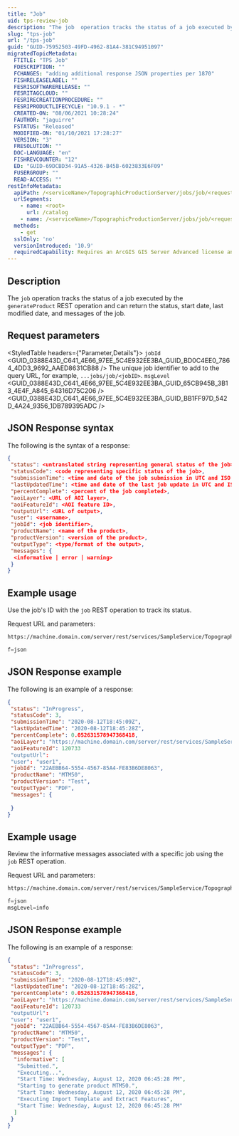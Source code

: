 ```yaml
---
title: "Job"
uid: tps-review-job
description: "The job  operation tracks the status of a job executed by the generateProduct  REST operation."
slug: "tps-job"
url: "/tps-job"
guid: "GUID-75952503-49FD-4962-81A4-381C94951097"
migratedTopicMetadata:
  FTITLE: "TPS Job"
  FDESCRIPTION: ""
  FCHANGES: "adding additional response JSON properties per 1870"
  FISHRELEASELABEL: ""
  FESRISOFTWARERELEASE: ""
  FESRITAGCLOUD: ""
  FESRIRECREATIONPROCEDURE: ""
  FESRIPRODUCTLIFECYCLE: "10.9.1 - *"
  CREATED-ON: "08/06/2021 10:28:24"
  FAUTHOR: "jaguirre"
  FSTATUS: "Released"
  MODIFIED-ON: "01/10/2021 17:28:27"
  VERSION: "3"
  FRESOLUTION: ""
  DOC-LANGUAGE: "en"
  FISHREVCOUNTER: "12"
  ED: "GUID-69DCBD34-91A5-4326-B45B-6023833E6F09"
  FUSERGROUP: ""
  READ-ACCESS: ""
restInfoMetadata:
  apiPath: /<serviceName>/TopographicProductionServer/jobs/job/<request parameters>
  urlSegments:
    - name: <root>
      url: /catalog
    - name: /<serviceName>/TopographicProductionServer/jobs/job/<request parameters>
  methods: 
    - get
  sslOnly: 'no'
  versionIntroduced: '10.9'
  requiredCapability: Requires an ArcGIS GIS Server Advanced license and a Production Mapping or Defense Mapping server extension license
---
```



## Description
The `job` operation tracks the status of a job executed by the `generateProduct` REST operation and can return the status, start date, last modified date, and messages of the job.

##  Request parameters
<StyledTable headers={"Parameter,Details"}>
	<StyledTableRow>
		<StyledTableCell cellStyle="markdown">
      `jobId`
      <GUID_0388E43D_C641_4E66_97EE_5C4E932EE3BA_GUID_BD0C4EE0_7864_4DD3_9692_AAED8631CB88 />
		</StyledTableCell>
		<StyledTableCell cellStyle="markdown">
      The unique job identifier to add to the query URL, for example, `...jobs/job/<jobID>`.
		</StyledTableCell>
	</StyledTableRow>
	<StyledTableRow>
		<StyledTableCell cellStyle="markdown">
      `msgLevel`
      <GUID_0388E43D_C641_4E66_97EE_5C4E932EE3BA_GUID_65CB945B_3B13_4E4F_A845_64316D75C206 />
		</StyledTableCell>
		<StyledTableCell cellStyle="markdown">
			<GUID_0388E43D_C641_4E66_97EE_5C4E932EE3BA_GUID_BB1FF97D_542D_4A24_9356_1DB789395ADC />
		</StyledTableCell>
	</StyledTableRow>
</StyledTable>

## JSON Response syntax
The following is the syntax of a response:
```json
{
 "status": <untranslated string representing general status of the job>,
 "statusCode": <code representing specific status of the job>,
 "submissionTime": <time and date of the job submission in UTC and ISO 8601 format YYYY-MM-DDThh:mm:ssZ>,
 "lastUpdatedTime": <time and date of the last job update in UTC and ISO 8601 format YYYY-MM-DDThh:mm:ssZ>,
 "percentComplete": <percent of the job completed>,
 "aoiLayer": <URL of AOI layer>,
 "aoiFeatureId": <AOI feature ID>,
 "outputUrl": <URL of output>,
 "user": <username>,
 "jobId": <job identifier>,
 "productName": <name of the product>,
 "productVersion": <version of the product>,
 "outputType": <type/format of the output>,
 "messages": {
  <informative | error | warning>
 }
}

```

## Example usage
Use the job's ID with the `job` REST operation to track its status.

Request URL and parameters:

```markdown
https://machine.domain.com/server/rest/services/SampleService/TopographicProductionServer/jobs/job/D7F25D87-DE3C-4DD5-808B-3A168C32E403
```

```javascript
f=json

```

## JSON Response example
The following is an example of a response:

```json
{
 "status": "InProgress",
 "statusCode": 3,
 "submissionTime": "2020-08-12T18:45:09Z",
 "lastUpdatedTime": "2020-08-12T18:45:28Z",
 "percentComplete": 0.052631578947368418,
 "aoiLayer": "https://machine.domain.com/server/rest/services/SampleService/TopographicProductionServer/jobs/job/5",
 "aoiFeatureId": 120733
 "outputUrl":
 "user": "user1",
 "jobId": "22AEBB64-5554-4567-85A4-FE83B6DE8063",
 "productName": "MTM50",
 "productVersion": "Test",
 "outputType": "PDF",
 "messages": {
  
 }
}

```

## Example usage
Review the informative messages associated with a specific job using the `job` REST operation.

Request URL and parameters:

```markdown
https://machine.domain.com/server/rest/services/SampleService/TopographicProductionServer/jobs/job/D7F25D87-DE3C-4DD5-808B-3A168C32E403
```

```javascript
f=json
msgLevel=info

```

## JSON Response example
The following is an example of a response:

```json
{
 "status": "InProgress",
 "statusCode": 3,
 "submissionTime": "2020-08-12T18:45:09Z",
 "lastUpdatedTime": "2020-08-12T18:45:28Z",
 "percentComplete": 0.052631578947368418,
 "aoiLayer": "https://machine.domain.com/server/rest/services/SampleService/TopographicProductionServer/jobs/job/5",
 "aoiFeatureId": 120733
 "outputUrl":
 "user": "user1",
 "jobId": "22AEBB64-5554-4567-85A4-FE83B6DE8063",
 "productName": "MTM50",
 "productVersion": "Test",
 "outputType": "PDF",
 "messages": {
  "informative": [
   "Submitted.",
   "Executing...",
   "Start Time: Wednesday, August 12, 2020 06:45:28 PM",
   "Starting to generate product MTM50.",
   "Start Time: Wednesday, August 12, 2020 06:45:28 PM",
   "Executing Import Template and Extract Features",
   "Start Time: Wednesday, August 12, 2020 06:45:28 PM"
  ]
 }
}

```
